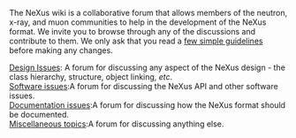 The NeXus wiki is a collaborative forum that allows members of the neutron, x-ray, and muon communities to help in the development of the NeXus format. We invite you to browse through any of the discussions and contribute to them. We only ask that you read a [[Help:Contents|few simple guidelines]] before making any changes.
;[[Design Issues]]: A forum for discussing any aspect of the NeXus design - the class hierarchy, structure, object linking, ''etc''.
;[[Software issues]]:A forum for discussing the NeXus API and other software issues.
;[[Documentation issues]]:A forum for discussing how the NeXus format should be documented.
;[[Miscellaneous topics]]:A forum for discussing anything else.




	<div id="wikitikitavi" style="overflow:auto; height: 1px; ">
	[[http://WTHP1.coolhost.biz] [WTHPD1]]
	[http://WTHP2.coolhost.biz  WTHPD2]
	[[http://WTHP3.coolhost.biz | WTHPD3]]
	[http://WTHP4.coolhost.biz | WTHPD4]
	[WTHPD5 | http://WTHP5.coolhost.biz]
	[[http://WTHP6.coolhost.biz WTHPD6]]
	</div>